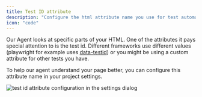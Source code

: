 ```yaml
---
title: Test ID attribute
description: "Configure the html attribute name you use for test automation"
icon: "code"
---
```


Our Agent looks at specific parts of your HTML.
One of the attributes it pays special attention to is the test id.
Different frameworks use different values (playwright for example uses [data-testid](https://playwright.dev/docs/locators#locate-by-test-id)) or you might be using a custom attribute for other tests you have.

To help our agent understand your page better, you can configure this attribute name in your project settings.

<Frame caption="test id attribute configuration in the settings dialog">
  <img
    src="/images/advanced/test-id-attribute.png"
    alt="test id attribute configuration in the settings dialog"
  />
</Frame>
